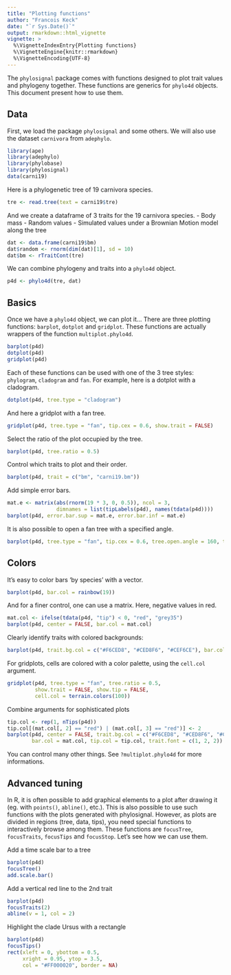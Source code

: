 ```yaml
---
title: "Plotting functions"
author: "Francois Keck"
date: "`r Sys.Date()`"
output: rmarkdown::html_vignette
vignette: >
  %\VignetteIndexEntry{Plotting functions}
  %\VignetteEngine{knitr::rmarkdown}
  %\VignetteEncoding{UTF-8}
---
```


The `phylosignal` package comes with functions designed to plot trait values and
phylogeny together. These functions are generics for `phylo4d` objects. This document present
how to use them.

## Data
First, we load the package `phylosignal` and some others. We will also use the dataset `carnivora` from `adephylo`.

```r
library(ape)
library(adephylo)
library(phylobase)
library(phylosignal)
data(carni19)
```

Here is a phylogenetic tree of 19 carnivora species.
```r
tre <- read.tree(text = carni19$tre)
```

And we create a dataframe of 3 traits for the 19 carnivora species.
- Body mass
- Random values
- Simulated values under a Brownian Motion model along the tree
```r
dat <- data.frame(carni19$bm)
dat$random <- rnorm(dim(dat)[1], sd = 10)
dat$bm <- rTraitCont(tre)
```

We can combine phylogeny and traits into a `phylo4d` object.
```r
p4d <- phylo4d(tre, dat)
```

## Basics
Once we have a `phylo4d` object, we can plot it...
There are three plotting functions: `barplot`, `dotplot` and `gridplot`. These functions are actually wrappers of the function `multiplot.phylo4d`.
```r
barplot(p4d)
dotplot(p4d)
gridplot(p4d)
```

Each of these functions can be used with one of the 3 tree styles: `phylogram`, `cladogram` and `fan`.
For example, here is a dotplot with a cladogram.
```r
dotplot(p4d, tree.type = "cladogram")
```

And here a gridplot with a fan tree.
```r
gridplot(p4d, tree.type = "fan", tip.cex = 0.6, show.trait = FALSE)
```


Select the ratio of the plot occupied by the tree.
```r
barplot(p4d, tree.ratio = 0.5)
```


Control which traits to plot and their order.
```r
barplot(p4d, trait = c("bm", "carni19.bm"))
```

Add simple error bars.
```r
mat.e <- matrix(abs(rnorm(19 * 3, 0, 0.5)), ncol = 3,
                dimnames = list(tipLabels(p4d), names(tdata(p4d))))
barplot(p4d, error.bar.sup = mat.e, error.bar.inf = mat.e)
```

It is also possible to open a fan tree with a specified angle.
```r
barplot(p4d, tree.type = "fan", tip.cex = 0.6, tree.open.angle = 160, trait.cex = 0.6)
```

## Colors
It's easy to color bars 'by species' with a vector.
```r
barplot(p4d, bar.col = rainbow(19))
```

And for a finer control, one can use a matrix. Here, negative values in red.
```r
mat.col <- ifelse(tdata(p4d, "tip") < 0, "red", "grey35")
barplot(p4d, center = FALSE, bar.col = mat.col)
```

Clearly identify traits with colored backgrounds:
```r
barplot(p4d, trait.bg.col = c("#F6CED8", "#CED8F6", "#CEF6CE"), bar.col = "grey35")
```

For gridplots, cells are colored with a color palette, using the `cell.col` argument. 
```r
gridplot(p4d, tree.type = "fan", tree.ratio = 0.5,
         show.trait = FALSE, show.tip = FALSE,
         cell.col = terrain.colors(100))
```

Combine arguments for sophisticated plots
```r
tip.col <- rep(1, nTips(p4d))
tip.col[(mat.col[, 2] == "red") | (mat.col[, 3] == "red")] <- 2
barplot(p4d, center = FALSE, trait.bg.col = c("#F6CED8", "#CED8F6", "#CEF6CE"),
        bar.col = mat.col, tip.col = tip.col, trait.font = c(1, 2, 2))
```

You can control many other things. See `?multiplot.phylo4d` for more informations.


## Advanced tuning

In R, it is often possible to add graphical elements to a plot after drawing it (eg. with `points()`, `abline()`, etc.). This is also possible to use such functions with the plots generated with phylosignal. However, as plots are divided in regions (tree, data, tips), you need special functions to interactively browse among them. These functions are `focusTree`, `focusTraits`, `focusTips` and `focusStop`. Let's see how we can use them.

Add a time scale bar to a tree
```r
barplot(p4d)
focusTree()
add.scale.bar()
```

Add a vertical red line to the 2nd trait
```r
barplot(p4d)
focusTraits(2)
abline(v = 1, col = 2)
```

Highlight the clade Ursus with a rectangle
```r
barplot(p4d)
focusTips()
rect(xleft = 0, ybottom = 0.5,
     xright = 0.95, ytop = 3.5,
     col = "#FF000020", border = NA)
```